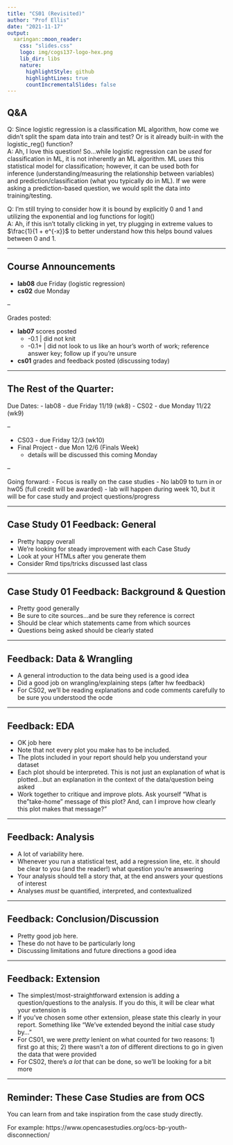 ```yaml
---
title: "CS01 (Revisited)"
author: "Prof Ellis"
date: "2021-11-17"
output:
  xaringan::moon_reader:
    css: "slides.css"
    logo: img/cogs137-logo-hex.png
    lib_dir: libs
    nature:
      highlightStyle: github
      highlightLines: true
      countIncrementalSlides: false
---
```



## Q&A

Q: Since logistic regression is a classification ML algorithm, how come we didn't split the spam data into train and test? Or is it already built-in with the logistic_reg() function?  
A: Ah, I love this question! So...while logistic regression can be *used* for classification in ML, it is not inherently an ML algorithm. ML *uses* this statistical model for classification; however, it can be used both for inference (understanding/measuring the relationship between variables) and prediction/classification (what you typically do in ML). If we were asking a prediction-based question, we would split the data into training/testing.

Q: I'm still trying to consider how it is bound by explicitly 0 and 1 and utilizing the exponential and log functions for logit()   
A: Ah, if this isn't totally clicking in yet, try plugging in extreme values to $\frac{1}{1 + e^{-x}}$ to better understand how this helps bound values between 0 and 1.



---

## Course Announcements  

- **lab08** due Friday (logistic regression)
- **cs02** due  Monday

--

Grades posted:

- **lab07** scores posted
  - -0.1 | did not knit
  - -0.1+ | did not look to us like an hour's worth of work; reference answer key; follow up if you're unsure
- **cs01** grades and feedback posted (discussing today) 

---

## The Rest of the Quarter:

Due Dates: 
- lab08 - due Friday 11/19 (wk8)
- CS02 - due Monday 11/22 (wk9)

--

- CS03 - due Friday 12/3 (wk10)
- Final Project - due Mon 12/6 (Finals Week)
  - details will be discussed this coming Monday

--

Going forward:
- Focus is really on the case studies
- No lab09 to turn in or hw05 (full credit will be awarded)
- lab will happen during week 10, but it will be for case study and project questions/progress

---

## Case Study 01 Feedback: General

- Pretty happy overall
- We're looking for steady improvement with each Case Study
- Look at your HTMLs after you generate them
- Consider Rmd tips/tricks discussed last class

---

## Case Study 01 Feedback: Background & Question 

- Pretty good generally
- Be sure to cite sources...and be sure they reference is correct
- Should be clear which statements came from which sources
- Questions being asked should be clearly stated

---

## Feedback: Data & Wrangling 

- A general introduction to the data being used is a good idea
- Did a good job on wrangling/explaining steps (after hw feedback)
- For CS02, we'll be reading explanations and code comments carefully to be sure you understood the ocde


---

## Feedback: EDA

- OK job here
- Note that not every plot you make has to be included. 
- The plots included in your report should help you understand your dataset 
- Each plot should be interpreted. This is not just an explanation of what is plotted...but an explanation in the context of the data/question being asked
- Work together to critique and improve plots. Ask yourself "What is the "take-home" message of this plot? And, can I improve how clearly this plot makes that message?"

---

## Feedback: Analysis

- A lot of variability here.
- Whenever you run a statistical test, add a regression line, etc. it should be clear to you (and the reader!) what question you're answering
- Your analysis should tell a story that, at the end answers your questions of interest
- Analyses *must* be quantified, interpreted, and contextualized

---

## Feedback: Conclusion/Discussion

- Pretty good job here.
- These do not have to be particularly long
- Discussing limitations and future directions a good idea

---

## Feedback: Extension

- The simplest/most-straightforward extension is adding a question/questions to the analysis. If you do this, it will be clear what your extension is
- If you've chosen some other extension, please state this clearly in your report. Something like "We've extended beyond the initial case study by..."
- For CS01, we were *pretty* lenient on what counted for two reasons: 1) first go at this; 2) there wasn't a *ton* of different directions to go in given the data that were provided
- For CS02, there's *a lot* that can be done, so we'll be looking for a bit more

---

## Reminder: These Case Studies are from OCS

You can learn from and take inspiration from the case study directly.

For example: https://www.opencasestudies.org/ocs-bp-youth-disconnection/

